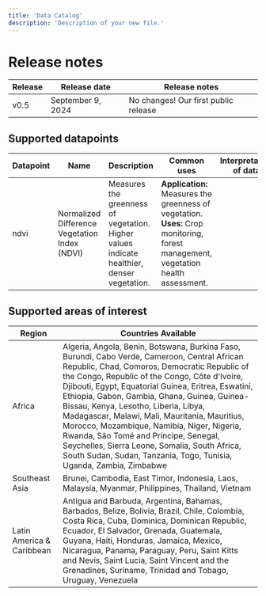 ```yaml
---
title: 'Data Catalog'
description: 'Description of your new file.'
---
```


# Release notes

| **Release** | **Release date** | Release notes |
| --- | --- | --- |
| v0.5 | September 9, 2024 | No changes! Our first public release |

## Supported datapoints

| Datapoint | Name | Description | Common uses | Interpretation of data | Data format |
| -- | -- | -- | -- | -- | -- |
| ndvi | Normalized Difference Vegetation Index (NDVI) | Measures the greenness of vegetation. Higher values indicate healthier, denser vegetation. | **Application:** Measures the greenness of vegetation. **Uses:** Crop monitoring, forest management, vegetation health assessment. | 

## Supported areas of interest

| Region | Countries Available |
| -- | -- |
| Africa | Algeria, Angola, Benin, Botswana, Burkina Faso, Burundi, Cabo Verde, Cameroon, Central African Republic, Chad, Comoros, Democratic Republic of the Congo, Republic of the Congo, Côte d'Ivoire, Djibouti, Egypt, Equatorial Guinea, Eritrea, Eswatini, Ethiopia, Gabon, Gambia, Ghana, Guinea, Guinea-Bissau, Kenya, Lesotho, Liberia, Libya, Madagascar, Malawi, Mali, Mauritania, Mauritius, Morocco, Mozambique, Namibia, Niger, Nigeria, Rwanda, São Tomé and Príncipe, Senegal, Seychelles, Sierra Leone, Somalia, South Africa, South Sudan, Sudan, Tanzania, Togo, Tunisia, Uganda, Zambia, Zimbabwe |
| Southeast Asia  | Brunei, Cambodia, East Timor, Indonesia, Laos, Malaysia, Myanmar, Philippines, Thailand, Vietnam |
| Latin America & Caribbean | Antigua and Barbuda, Argentina, Bahamas, Barbados, Belize, Bolivia, Brazil, Chile, Colombia, Costa Rica, Cuba, Dominica, Dominican Republic, Ecuador, El Salvador, Grenada, Guatemala, Guyana, Haiti, Honduras, Jamaica, Mexico, Nicaragua, Panama, Paraguay, Peru, Saint Kitts and Nevis, Saint Lucia, Saint Vincent and the Grenadines, Suriname, Trinidad and Tobago, Uruguay, Venezuela |